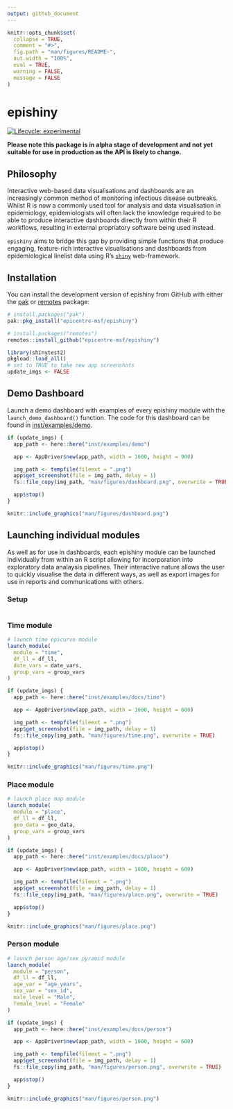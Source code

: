 ```yaml
---
output: github_document
---
```


<!-- README.md is generated from README.Rmd. Please edit that file -->

```r
knitr::opts_chunk$set(
  collapse = TRUE,
  comment = "#>",
  fig.path = "man/figures/README-",
  out.width = "100%",
  eval = TRUE,
  warning = FALSE,
  message = FALSE
)
```

# epishiny

<!-- badges: start -->
[![Lifecycle: experimental](https://img.shields.io/badge/lifecycle-experimental-orange.svg)](https://lifecycle.r-lib.org/articles/stages.html#experimental)
<!-- badges: end -->

__Please note this package is in alpha stage of development and not yet suitable for use in production as the API is likely to change.__

## Philosophy

Interactive web-based data visualisations and dashboards are an increasingly common method 
of monitoring infectious disease outbreaks. Whilst R is now a commonly used tool for analysis 
and data visualisation in epidemiology, epidemiologists will often lack the knowledge required 
to be able to produce interactive dashboards directly from within their R workflows, 
resulting in external propriatory software being used instead.

`epishiny` aims to bridge this gap by providing simple functions that produce engaging, 
feature-rich interactive visualisations and dashboards from epidemiological linelist data 
using R's [`shiny`](https://shiny.posit.co/) web-framework.

## Installation

You can install the development version of epishiny from GitHub with either the [pak](https://pak.r-lib.org/) or [remotes](https://remotes.r-lib.org/) package:

``` r
# install.packages("pak")
pak::pkg_install("epicentre-msf/epishiny")

# install.packages("remotes")
remotes::install_github("epicentre-msf/epishiny")
```

```r
library(shinytest2)
pkgload::load_all()
# set to TRUE to take new app screenshots
update_imgs <- FALSE
```

## Demo Dashboard

Launch a demo dashboard with examples of every epishiny module with the `launch_demo_dashboard()` function.
The code for this dashboard can be found in [inst/examples/demo](inst/examples/demo).

```r
if (update_imgs) {
  app_path <- here::here("inst/examples/demo")

  app <- AppDriver$new(app_path, width = 1600, height = 900)

  img_path <- tempfile(fileext = ".png")
  app$get_screenshot(file = img_path, delay = 1)
  fs::file_copy(img_path, "man/figures/dashboard.png", overwrite = TRUE)

  app$stop()
}
```

```r
knitr::include_graphics("man/figures/dashboard.png")
```

## Launching individual modules

As well as for use in dashboards, each epishiny module can be launched individually from within an R script allowing for incorporation
into exploratory data analaysis pipelines. Their interactive nature allows the user to quickly visualise the data in different ways,
as well as export images for use in reports and communications with others.  

### Setup

```r
```

### Time module

```r
# launch time epicurve module
launch_module(
  module = "time",
  df_ll = df_ll,
  date_vars = date_vars,
  group_vars = group_vars
)
```

```r
if (update_imgs) {
  app_path <- here::here("inst/examples/docs/time")

  app <- AppDriver$new(app_path, width = 1000, height = 600)

  img_path <- tempfile(fileext = ".png")
  app$get_screenshot(file = img_path, delay = 1)
  fs::file_copy(img_path, "man/figures/time.png", overwrite = TRUE)

  app$stop()
}
```

```r
knitr::include_graphics("man/figures/time.png")
```

### Place module

```r
# launch place map module
launch_module(
  module = "place",
  df_ll = df_ll,
  geo_data = geo_data,
  group_vars = group_vars
)
```

```r
if (update_imgs) {
  app_path <- here::here("inst/examples/docs/place")

  app <- AppDriver$new(app_path, width = 1000, height = 600)

  img_path <- tempfile(fileext = ".png")
  app$get_screenshot(file = img_path, delay = 1)
  fs::file_copy(img_path, "man/figures/place.png", overwrite = TRUE)

  app$stop()
}
```

```r
knitr::include_graphics("man/figures/place.png")
```

### Person module

```r
# launch person age/sex pyramid module
launch_module(
  module = "person",
  df_ll = df_ll,
  age_var = "age_years",
  sex_var = "sex_id",
  male_level = "Male",
  female_level = "Female"
)
```

```r
if (update_imgs) {
  app_path <- here::here("inst/examples/docs/person")

  app <- AppDriver$new(app_path, width = 1000, height = 600)

  img_path <- tempfile(fileext = ".png")
  app$get_screenshot(file = img_path, delay = 1)
  fs::file_copy(img_path, "man/figures/person.png", overwrite = TRUE)

  app$stop()
}
```

```r
knitr::include_graphics("man/figures/person.png")
```
